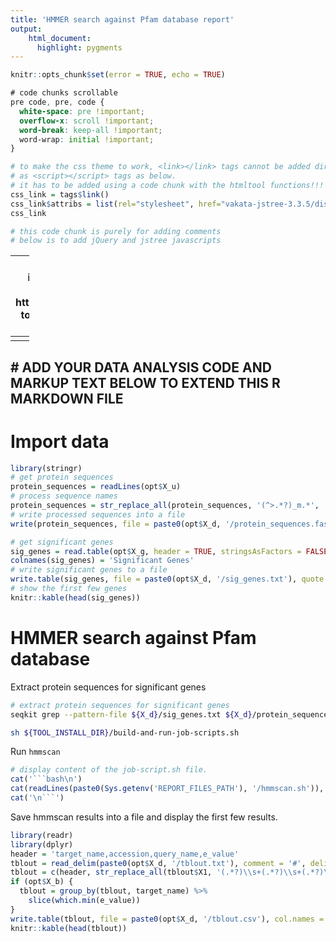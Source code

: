 ```yaml
---
title: 'HMMER search against Pfam database report'
output:
    html_document:
      highlight: pygments
---
```


```r
knitr::opts_chunk$set(error = TRUE, echo = TRUE)
```

```css
# code chunks scrollable
pre code, pre, code {
  white-space: pre !important;
  overflow-x: scroll !important;
  word-break: keep-all !important;
  word-wrap: initial !important;
}
```


```r
# to make the css theme to work, <link></link> tags cannot be added directly 
# as <script></script> tags as below.
# it has to be added using a code chunk with the htmltool functions!!!
css_link = tags$link()
css_link$attribs = list(rel="stylesheet", href="vakata-jstree-3.3.5/dist/themes/default/style.min.css")
css_link
```

```r
# this code chunk is purely for adding comments
# below is to add jQuery and jstree javascripts
```
<script src="https://code.jquery.com/jquery-3.3.1.min.js"></script>
<script src="vakata-jstree-3.3.5/dist/jstree.min.js"></script>

---
# javascript code below is to build the file tree interface
# see this for how to implement opening hyperlink: https://stackoverflow.com/questions/18611317/how-to-get-i-get-leaf-nodes-in-jstree-to-open-their-hyperlink-when-clicked-when
---
<script>
  $(function () {
    // create an instance when the DOM is ready
    $('#jstree').jstree().bind("select_node.jstree", function (e, data) {
     window.open( data.node.a_attr.href, data.node.a_attr.target )
    });
  });
</script>

---
# ADD YOUR DATA ANALYSIS CODE AND MARKUP TEXT BELOW TO EXTEND THIS R MARKDOWN FILE
---

# Import data

```r
library(stringr)
# get protein sequences
protein_sequences = readLines(opt$X_u)
# process sequence names
protein_sequences = str_replace_all(protein_sequences, '(^>.*?)_m.*', '\\1')
# write processed sequences into a file
write(protein_sequences, file = paste0(opt$X_d, '/protein_sequences.fasta'))

# get significant genes
sig_genes = read.table(opt$X_g, header = TRUE, stringsAsFactors = FALSE)[,1,drop=FALSE]
colnames(sig_genes) = 'Significant Genes'
# write significant genes to a file
write.table(sig_genes, file = paste0(opt$X_d, '/sig_genes.txt'), quote = FALSE, col.names = FALSE, row.names = FALSE)
# show the first few genes
knitr::kable(head(sig_genes))
```

# HMMER search against Pfam database

Extract protein sequences for significant genes

```bash
# extract protein sequences for significant genes
seqkit grep --pattern-file ${X_d}/sig_genes.txt ${X_d}/protein_sequences.fasta > ${X_d}/selected_protein_seqs.fasta
```

```bash
sh ${TOOL_INSTALL_DIR}/build-and-run-job-scripts.sh
```

Run `hmmscan`

```r
# display content of the job-script.sh file.
cat('```bash\n')
cat(readLines(paste0(Sys.getenv('REPORT_FILES_PATH'), '/hmmscan.sh')), sep = '\n')
cat('\n```')
```

Save hmmscan results into a file and display the first few results.

```r
library(readr)
library(dplyr)
header = 'target_name,accession,query_name,e_value'
tblout = read_delim(paste0(opt$X_d, '/tblout.txt'), comment = '#', delim = '\t', col_names = FALSE)
tblout = c(header, str_replace_all(tblout$X1, '(.*?)\\s+(.*?)\\s+(.*?)\\s+(.*?)\\s+(.*?)\\s+.*', '\\1,\\2,\\3,\\5'))
if (opt$X_b) {
  tblout = group_by(tblout, target_name) %>%
    slice(which.min(e_value))
}
write.table(tblout, file = paste0(opt$X_d, '/tblout.csv'), col.names = FALSE, row.names = FALSE, quote = FALSE)
knitr::kable(head(tblout))
```



